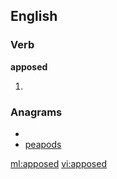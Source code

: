 ==English==

===Verb===
'''apposed'''

# {{past of|[[appose]]}}

===Anagrams===
* {{alphagram|adeopps}}
* [[peapods#English|peapods]]


[[ml:apposed]]
[[vi:apposed]]